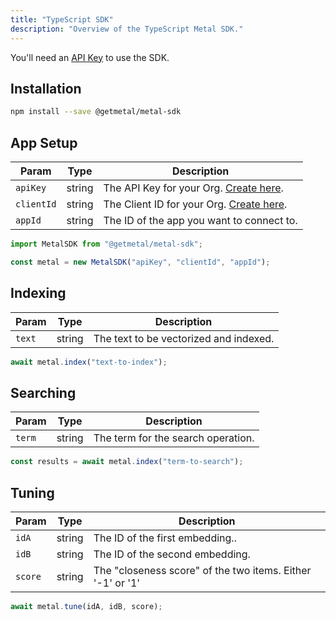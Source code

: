 ```yaml
---
title: "TypeScript SDK"
description: "Overview of the TypeScript Metal SDK."
---
```


<Note>You'll need an [API Key](/misc-get-keys) to use the SDK.</Note>
## Installation

```bash
npm install --save @getmetal/metal-sdk
```

## App Setup

| Param      | Type   | Description                                                |
| ---------- | ------ | ---------------------------------------------------------- |
| `apiKey`   | string | The API Key for your Org. [Create here](/misc-get-keys).   |
| `clientId` | string | The Client ID for your Org. [Create here](/misc-get-keys). |
| `appId`    | string | The ID of the app you want to connect to.                  |

```typescript
import MetalSDK from "@getmetal/metal-sdk";

const metal = new MetalSDK("apiKey", "clientId", "appId");
```

## Indexing

| Param  | Type   | Description                            |
| ------ | ------ | -------------------------------------- |
| `text` | string | The text to be vectorized and indexed. |

```typescript
await metal.index("text-to-index");
```

## Searching

| Param  | Type   | Description                        |
| ------ | ------ | ---------------------------------- |
| `term` | string | The term for the search operation. |

```typescript
const results = await metal.index("term-to-search");
```

## Tuning

| Param   | Type   | Description                                                |
| ------- | ------ | ---------------------------------------------------------- |
| `idA`   | string | The ID of the first embedding..                            |
| `idB`   | string | The ID of the second embedding.                            |
| `score` | string | The "closeness score" of the two items. Either '-1' or '1' |

```typescript
await metal.tune(idA, idB, score);
```
